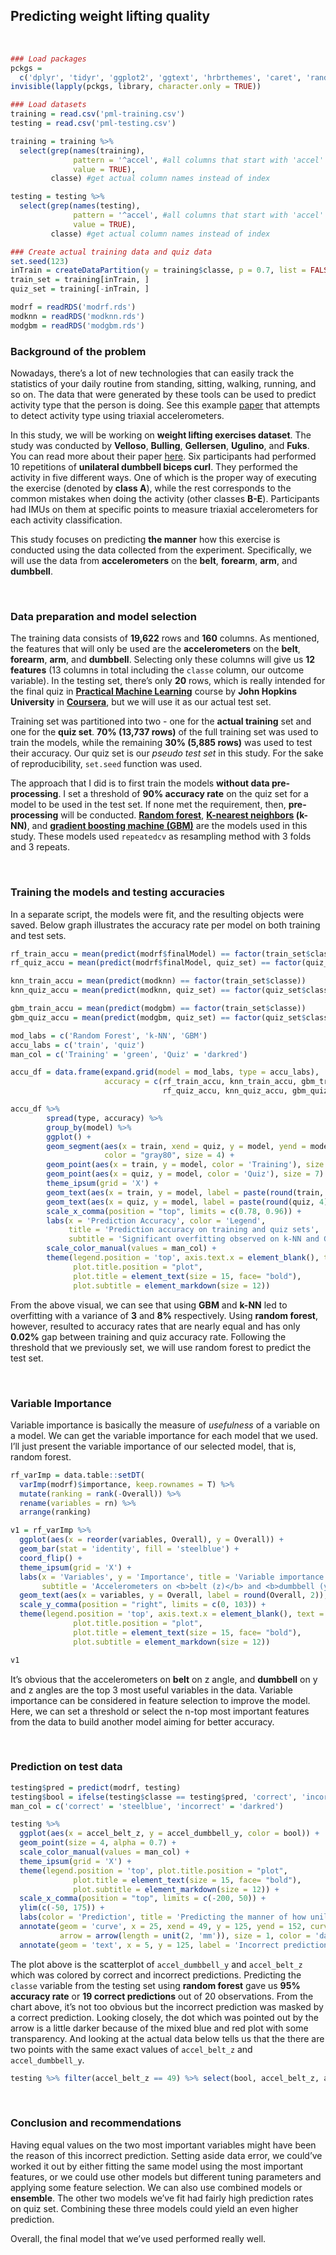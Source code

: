## Predicting weight lifting quality

<br>

```r
### Load packages
pckgs = 
  c('dplyr', 'tidyr', 'ggplot2', 'ggtext', 'hrbrthemes', 'caret', 'randomForest')
invisible(lapply(pckgs, library, character.only = TRUE))

### Load datasets
training = read.csv('pml-training.csv')
testing = read.csv('pml-testing.csv')

training = training %>% 
  select(grep(names(training), 
              pattern = '^accel', #all columns that start with 'accel'
              value = TRUE),
         classe) #get actual column names instead of index

testing = testing %>% 
  select(grep(names(testing), 
              pattern = '^accel', #all columns that start with 'accel'
              value = TRUE), 
         classe) #get actual column names instead of index

### Create actual training data and quiz data
set.seed(123)
inTrain = createDataPartition(y = training$classe, p = 0.7, list = FALSE)
train_set = training[inTrain, ]
quiz_set = training[-inTrain, ]

modrf = readRDS('modrf.rds')
modknn = readRDS('modknn.rds')
modgbm = readRDS('modgbm.rds')
```

### Background of the problem
Nowadays, there's a lot of new technologies that can easily track the statistics of your daily routine from standing, sitting, walking, running, and so on. The data that were generated by these tools can be used to predict activity type that the person is doing. See this example [paper](https://www.researchgate.net/publication/233948453_Detection_of_Physical_Activity_Types_Using_Triaxial_Accelerometers) that attempts to detect activity type using triaxial accelerometers.

In this study, we will be working on **weight lifting exercises dataset**. The study was conducted by **Velloso**, **Bulling**, **Gellersen**, **Ugulino**, and **Fuks**. You can read more about their paper [here](http://web.archive.org/web/20170519033209/http://groupware.les.inf.puc-rio.br/public/papers/2013.Velloso.QAR-WLE.pdf). Six participants had performed 10 repetitions of **unilateral dumbbell biceps curl**. They performed the activity in five different ways. One of which is the proper way of executing the exercise (denoted by **class A**), while the rest corresponds to the common mistakes when doing the activity (other classes **B-E**). Participants had IMUs on them at specific points to measure triaxial accelerometers for each activity classification.

This study focuses on predicting **the manner** how this exercise is conducted using the data collected from the experiment. Specifically, we will use the data from **accelerometers** on the **belt**, **forearm**, **arm**, and **dumbbell**.

<br>

### Data preparation and model selection
The training data consists of **19,622** rows and **160** columns. As mentioned, the features that will only be used are the **accelerometers** on the **belt**, **forearm**, **arm**, and **dumbbell**. Selecting only these columns will give us **12 features** (13 columns in total including the `classe` column, our outcome variable). In the testing set, there's only **20** rows, which is really intended for the final quiz in <b>[Practical Machine Learning](https://www.coursera.org/learn/practical-machine-learning)</b> course by **John Hopkins University** in <b>[Coursera](https://www.coursera.org/)</b>, but we will use it as our actual test set.

Training set was partitioned into two - one for the **actual training** set and one for the **quiz set**. **70% (13,737 rows)** of the full training set was used to train the models, while the remaining **30% (5,885 rows)** was used to test their accuracy. Our quiz set is our *pseudo test set* in this study. For the sake of reproducibility, `set.seed` function was used.

The approach that I did is to first train the models **without data pre-processing**. I set a threshold of **90% accuracy rate** on the quiz set for a model to be used in the test set. If none met the requirement, then, **pre-processing** will be conducted. <b>[Random forest](https://en.wikipedia.org/wiki/Random_forest#:~:text=Random%20forests%20or%20random%20decision,average%20prediction%20(regression)%20of%20the)</b>, <b>[K-nearest neighbors](https://en.wikipedia.org/wiki/K-nearest_neighbors_algorithm#:~:text=In%20k%2DNN%20classification%2C%20the,positive%20integer%2C%20typically%20small) (k-NN)</b>, and <b>[gradient boosting machine (GBM)](https://en.wikipedia.org/wiki/Gradient_boosting)</b> are the models used in this study. These models used `repeatedcv` as resampling method with 3 folds and 3 repeats. 

<br>

### Training the models and testing accuracies
In a separate script, the models were fit, and the resulting objects were saved. Below graph illustrates the accuracy rate per model on both training and test sets.
```r
rf_train_accu = mean(predict(modrf$finalModel) == factor(train_set$classe))
rf_quiz_accu = mean(predict(modrf$finalModel, quiz_set) == factor(quiz_set$classe))

knn_train_accu = mean(predict(modknn) == factor(train_set$classe))
knn_quiz_accu = mean(predict(modknn, quiz_set) == factor(quiz_set$classe))

gbm_train_accu = mean(predict(modgbm) == factor(train_set$classe))
gbm_quiz_accu = mean(predict(modgbm, quiz_set) == factor(quiz_set$classe))

mod_labs = c('Random Forest', 'k-NN', 'GBM')
accu_labs = c('train', 'quiz')
man_col = c('Training' = 'green', 'Quiz' = 'darkred')

accu_df = data.frame(expand.grid(model = mod_labs, type = accu_labs), 
                     accuracy = c(rf_train_accu, knn_train_accu, gbm_train_accu, 
                                  rf_quiz_accu, knn_quiz_accu, gbm_quiz_accu)) 

accu_df %>% 
        spread(type, accuracy) %>% 
        group_by(model) %>%
        ggplot() +
        geom_segment(aes(x = train, xend = quiz, y = model, yend = model), 
                     color = "gray80", size = 4) + 
        geom_point(aes(x = train, y = model, color = 'Training'), size = 7) + 
        geom_point(aes(x = quiz, y = model, color = 'Quiz'), size = 7) + 
        theme_ipsum(grid = 'X') + 
        geom_text(aes(x = train, y = model, label = paste(round(train, 4) * 100, '%', sep ='')), nudge_x = 0.01) + 
        geom_text(aes(x = quiz, y = model, label = paste(round(quiz, 4) * 100, '%', sep = '')), nudge_x = -0.01) + 
        scale_x_comma(position = "top", limits = c(0.78, 0.96)) +
        labs(x = 'Prediction Accuracy', color = 'Legend', 
             title = 'Prediction accuracy on training and quiz sets', 
             subtitle = 'Significant overfitting observed on k-NN and GBM. <b>Random Forest</b> accuracy on Training and Quiz sets are <b>relatively the same</b>.') + 
        scale_color_manual(values = man_col) + 
        theme(legend.position = 'top', axis.text.x = element_blank(), text = element_text(),
              plot.title.position = "plot",
              plot.title = element_text(size = 15, face= "bold"),
              plot.subtitle = element_markdown(size = 12))

```

From the above visual, we can see that using **GBM** and **k-NN** led to overfitting with a variance of **3** and **8%** respectively. Using **random forest**, however, resulted to accuracy rates that are nearly equal and has only **0.02%** gap between training and quiz accuracy rate. Following the threshold that we previously set, we will use random forest to predict the test set.

<br> 

### Variable Importance
Variable importance is basically the measure of *usefulness* of a variable on a model. We can get the variable importance for each model that we used. I'll just present the variable importance of our selected model, that is, random forest.
```r
rf_varImp = data.table::setDT(
  varImp(modrf)$importance, keep.rownames = T) %>% 
  mutate(ranking = rank(-Overall)) %>% 
  rename(variables = rn) %>% 
  arrange(ranking)

v1 = rf_varImp %>% 
  ggplot(aes(x = reorder(variables, Overall), y = Overall)) +
  geom_bar(stat = 'identity', fill = 'steelblue') + 
  coord_flip() +
  theme_ipsum(grid = 'X') + 
  labs(x = 'Variables', y = 'Importance', title = 'Variable importance on Random Forest', 
       subtitle = 'Accelerometers on <b>belt (z)</b> and <b>dumbbell (y and z)</b> are the top <b>most useful variables</b> in the selected model.') + 
  geom_text(aes(x = variables, y = Overall, label = round(Overall, 2)), nudge_y = 2) + 
  scale_y_comma(position = "right", limits = c(0, 103)) +
  theme(legend.position = 'top', axis.text.x = element_blank(), text = element_text(),
              plot.title.position = "plot",
              plot.title = element_text(size = 15, face= "bold"),
              plot.subtitle = element_markdown(size = 12))

v1
```

It's obvious that the accelerometers on **belt** on z angle, and **dumbbell** on y and z angles are the top 3 most useful variables in the data. Variable importance can be considered in feature selection to improve the model. Here, we can set a threshold or select the n-top most important features from the data to build another model aiming for better accuracy.

<br>

### Prediction on test data
```r
testing$pred = predict(modrf, testing)
testing$bool = ifelse(testing$classe == testing$pred, 'correct', 'incorrect')
man_col = c('correct' = 'steelblue', 'incorrect' = 'darkred')

testing %>% 
  ggplot(aes(x = accel_belt_z, y = accel_dumbbell_y, color = bool)) + 
  geom_point(size = 4, alpha = 0.7) + 
  scale_color_manual(values = man_col) + 
  theme_ipsum(grid = 'X') + 
  theme(legend.position = 'top', plot.title.position = "plot",
              plot.title = element_text(size = 15, face= "bold"),
              plot.subtitle = element_markdown(size = 12)) + 
  scale_x_comma(position = "top", limits = c(-200, 50)) + 
  ylim(c(-50, 175)) + 
  labs(color = 'Prediction', title = 'Predicting the manner of how unilateral dumbbell biceps curl was done', subtitle = 'Using <b>Random Forest</b> yielded <b>95% accuracy rate</b> on the testing data') + 
  annotate(geom = 'curve', x = 25, xend = 49, y = 125, yend = 152, curvature = 1,
           arrow = arrow(length = unit(2, 'mm')), size = 1, color = 'darkred') + 
  annotate(geom = 'text', x = 5, y = 125, label = 'Incorrect prediction', color = 'darkred', fontface = 'bold')
```

The plot above is the scatterplot of `accel_dumbbell_y` and `accel_belt_z` which was colored by correct and incorrect predictions. Predicting the `classe` variable from the testing set using **random forest** gave us **95% accuracy rate** or **19 correct predictions** out of 20 observations. From the chart above, it's not too obvious but the incorrect prediction was masked by a correct prediction. Looking closely, the dot which was pointed out by the arrow is a little darker because of the mixed blue and red plot with some transparency. And looking at the actual data below tells us that the there are two points with the same exact values of `accel_belt_z` and `accel_dumbbell_y`.
```r
testing %>% filter(accel_belt_z == 49) %>% select(bool, accel_belt_z, accel_dumbbell_y)
```

<br>

### Conclusion and recommendations

Having equal values on the two most important variables might have been the reason of this incorrect prediction. Setting aside data error, we could've worked it out by either fitting the same model using the most important features, or we could use other models but different tuning parameters and applying some feature selection. We can also use combined models or **ensemble**. The other two models we've fit had fairly high prediction rates on quiz set. Combining these three models could yield an even higher prediction. 

Overall, the final model that we've used performed really well. 






